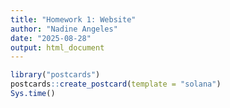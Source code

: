 ```yaml
---
title: "Homework 1: Website"
author: "Nadine Angeles"
date: "2025-08-28"
output: html_document
---
```



```r
library("postcards")
postcards::create_postcard(template = "solana")
Sys.time()
```

